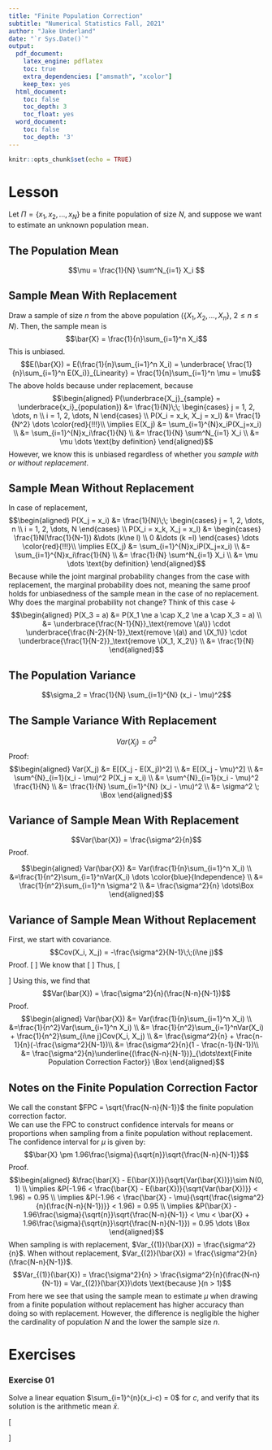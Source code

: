```yaml
---
title: "Finite Population Correction"
subtitle: "Numerical Statistics Fall, 2021"
author: "Jake Underland"
date: "`r Sys.Date()`"
output:
  pdf_document: 
    latex_engine: pdflatex
    toc: true
    extra_dependencies: ["amsmath", "xcolor"]
    keep_tex: yes
  html_document:
    toc: false
    toc_depth: 3
    toc_float: yes
  word_document:
    toc: false
    toc_depth: '3'
---
```



```r
knitr::opts_chunk$set(echo = TRUE)
```

# Lesson

Let $\Pi = \{ x_1, x_2, \dots, x_N\}$ be a finite population of size $N$, and suppose we want to estimate an unknown population mean. 

## The Population Mean  
$$\mu = \frac{1}{N} \sum^N_{i=1} X_i $$

## Sample Mean With Replacement   
Draw a sample of size $n$ from the above population ($\{X_1, X_2, \dots, X_n\}, \:2 \leq n \leq N$). Then, the sample mean is 
$$\bar{X} = \frac{1}{n}\sum_{i=1}^n X_i$$
This is unbiased. 
$$E(\bar{X}) = E(\frac{1}{n}\sum_{i=1}^n X_i) = \underbrace{ \frac{1}{n}\sum_{i=1}^n E(X_i)}_{Linearity} =  \frac{1}{n}\sum_{i=1}^n \mu = \mu$$
The above holds because under replacement, because
$$\begin{aligned} 
P(\underbrace{X_j}_{sample} = \underbrace{x_i}_{population}) &= \frac{1}{N}\;\; \begin{cases} j = 1, 2, \dots, n \\ i = 1, 2, \dots, N \end{cases} \\
P(X_i = x_k, X_j = x_l) &= \frac{1}{N^2} \dots \color{red}{!!!}\\
\implies E(X_j) &= \sum_{i=1}^{N}x_iP(X_j=x_i) \\
&= \sum_{i=1}^{N}x_i\frac{1}{N} \\
&= \frac{1}{N} \sum^N_{i=1} X_i \\
&= \mu \dots \text{by definition}
\end{aligned}$$
However, we know this is unbiased regardless of whether you *sample with or without replacement*. 

## Sample Mean Without Replacement  
In case of replacement, 
$$\begin{aligned} 
P(X_j = x_i) &= \frac{1}{N}\;\; \begin{cases} j = 1, 2, \dots, n \\ i = 1, 2, \dots, N \end{cases} \\
P(X_i = x_k, X_j = x_l) &= \begin{cases} 
\frac{1}N(\frac{1}{N-1}) &\dots (k\ne l) \\
0 &\dots (k =l)
\end{cases} \dots \color{red}{!!!}\\
\implies E(X_j) &= \sum_{i=1}^{N}x_iP(X_j=x_i) \\
&= \sum_{i=1}^{N}x_i\frac{1}{N} \\
&= \frac{1}{N} \sum^N_{i=1} X_i \\
&= \mu \dots \text{by definition}
\end{aligned}$$
Because while the joint marginal probability changes from the case with replacement, the marginal probability does not, meaning the same proof holds for unbiasedness of the sample mean in the case of no replacement.  
Why does the marginal probability not change? Think of this case $\downarrow$
$$\begin{aligned} 
P(X_3 = a) &= P(X_1 \ne a \cap X_2 \ne a \cap X_3 = a) \\
&= \underbrace{\frac{N-1}{N}}_\text{remove \(a\)} \cdot  \underbrace{\frac{N-2}{N-1}}_\text{remove \(a\) and \(X_1\)} \cdot \underbrace{\frac{1}{N-2}}_\text{remove \(X_1, X_2\)} \\
&= \frac{1}{N}
\end{aligned}$$

## The Population Variance  

$$\sigma_2 = \frac{1}{N} \sum_{i=1}^{N} (x_i - \mu)^2$$

## The Sample Variance With Replacement  
$$Var(X_j) = \sigma ^2$$
Proof:
$$\begin{aligned} Var(X_j) &= E[(X_j - E(X_j))^2] \\
&= E[(X_j - \mu)^2] \\
&= \sum^{N}_{i=1}(x_i - \mu)^2 P(X_j = x_i) \\
&= \sum^{N}_{i=1}(x_i - \mu)^2 \frac{1}{N} \\
&= \frac{1}{N} \sum_{i=1}^{N} (x_i - \mu)^2 \\
&= \sigma^2 \; \Box
\end{aligned}$$

## Variance of Sample Mean With Replacement  
$$Var(\bar{X}) = \frac{\sigma^2}{n}$$
Proof. 

$$\begin{aligned} 
Var(\bar{X}) &= Var(\frac{1}{n}\sum_{i=1}^n X_i) \\
&=\frac{1}{n^2}\sum_{i=1}^nVar(X_i) \dots \color{blue}{Independence} \\
&= \frac{1}{n^2}\sum_{i=1}^n  \sigma^2 \\
&= \frac{\sigma^2}{n} \dots\Box
\end{aligned}$$

## Variance of Sample Mean Without Replacement  
First, we start with covariance. 
$$Cov(X_i, X_j) = -\frac{\sigma^2}{N-1}\;\;(i\ne j)$$
Proof. 
\[\begin{aligned}
Cov(X_i, X_j) &= E[(X_i - E[X_i])(X_j - E[X_j])] \\
&= E[(X_i - \mu)(X_j - \mu)] \\
&= \sum_{i=1, j=1}^{N}(X_i - \mu)(X_j - \mu) \\
&= \sum_{k = l, k \ne l}^{N}(x_k - \mu)(x_l - \mu)\underbrace{P(X_i = x_k, X_j = x_l)}_\text{\(=0\) when \(k = l\)} \\
&= \sum_{k \ne l}^{N}(x_k - \mu)(x_l - \mu)\frac{1}{N}(\frac{1}{N-1}) \\
&= \frac{1}{N(N-1)}\sum_{k \ne l}^{N}(x_k - \mu)(x_l - \mu) 
\end{aligned}\]
We know that 
\[\begin{aligned}
\{\sum_{i=1}^N(x_i-\mu)\}^2 &= 0 \\
\implies \sum_{i=1}^{N}(x_i-\mu)^2 + \sum_{k\ne l}(x_k-\mu)(x_l-\mu)&= 0 \\
\implies \sum_{k\ne l}(x_k-\mu)(x_l-\mu) &= -  \sum_{i=1}^{N}(x_i-\mu)^2 \\
&= -N\sigma^2 
\end{aligned}\]
Thus, 
\[\begin{aligned}
Cov(X_i, X_j)
&= \frac{1}{N(N-1)}\sum_{k \ne l}^{N}(x_k - \mu)(x_l - \mu) \\
&= \frac{1}{N(N-1)} (-N\sigma^2) \\
&= -\frac{\sigma^2}{N-1} \dots \Box
\end{aligned}\]
Using this, we find that 
$$Var(\bar{X}) = \frac{\sigma^2}{n}(\frac{N-n}{N-1})$$
Proof.
$$\begin{aligned} 
Var(\bar{X}) &= Var(\frac{1}{n}\sum_{i=1}^n X_i) \\
&=\frac{1}{n^2}Var(\sum_{i=1}^n X_i) \\
&= \frac{1}{n^2}\sum_{i=1}^nVar(X_i) + \frac{1}{n^2}\sum_{i\ne j}Cov(X_i, X_j) \\
&= \frac{\sigma^2}{n} + \frac{n-1}{n}(-\frac{\sigma^2}{N-1})\\
&= \frac{\sigma^2}{n}(1 - \frac{n-1}{N-1})\\
&= \frac{\sigma^2}{n}\underline{(\frac{N-n}{N-1})}_{\dots\text{Finite Population Correction Factor}} \Box
\end{aligned}$$

## Notes on the Finite Population Correction Factor  
We call the constant $FPC = \sqrt{\frac{N-n}{N-1}}$ the finite population correction factor.  
We can use the FPC to construct confidence intervals for means or proportions when sampling from a finite population without replacement.  
The confidence interval for $\mu$ is given by:
$$\bar{X} \pm 1.96\frac{\sigma}{\sqrt{n}}\sqrt{\frac{N-n}{N-1}}$$
Proof. 
$$\begin{aligned}
&\frac{\bar{X} - E(\bar{X})}{\sqrt{Var(\bar{X})}}\sim N(0, 1) \\
\implies &P(-1.96 < \frac{\bar{X} - E(\bar{X})}{\sqrt{Var(\bar{X})}} < 1.96) = 0.95 \\
\implies &P(-1.96 < \frac{\bar{X} - \mu}{\sqrt{\frac{\sigma^2}{n}(\frac{N-n}{N-1})}} < 1.96) = 0.95 \\
\implies &P(\bar{X} - 1.96\frac{\sigma}{\sqrt{n}}\sqrt{\frac{N-n}{N-1}} < \mu < \bar{X} + 1.96\frac{\sigma}{\sqrt{n}}\sqrt{\frac{N-n}{N-1}}) = 0.95 \dots \Box
\end{aligned}$$
When sampling is with replacement, $Var_{(1)}(\bar{X}) = \frac{\sigma^2}{n}$. When without replacement, $Var_{(2)}(\bar{X}) = \frac{\sigma^2}{n}(\frac{N-n}{N-1})$. 
$$Var_{(1)}(\bar{X}) = \frac{\sigma^2}{n} > \frac{\sigma^2}{n}(\frac{N-n}{N-1}) = Var_{(2)}(\bar{X})\dots \text{because }(n > 1)$$
From here we see that using the sample mean to estimate $\mu$ when drawing from a finite population without replacement has higher accuracy than doing so with replacement. However, the difference is negligible the higher the cardinality of population $N$ and the lower the sample size $n$. 

\newpage 

# Exercises 

### Exercise 01 

Solve a linear equation $\sum_{i=1}^{n}(x_i-c) = 0$ for $c$, and verify that its solution is the arithmetic mean $\bar{x}$.  
  
\textit{Solution.} 
\[\begin{aligned}
\sum_{i=1}^{n}(x_i-c) &= 0 \\
\implies \sum_{i=1}^{n}x_i &= nc \\
\implies c &= \frac{1}{n}\sum_{i=1}^{n}x_i = \bar{x}
\end{aligned}\]

